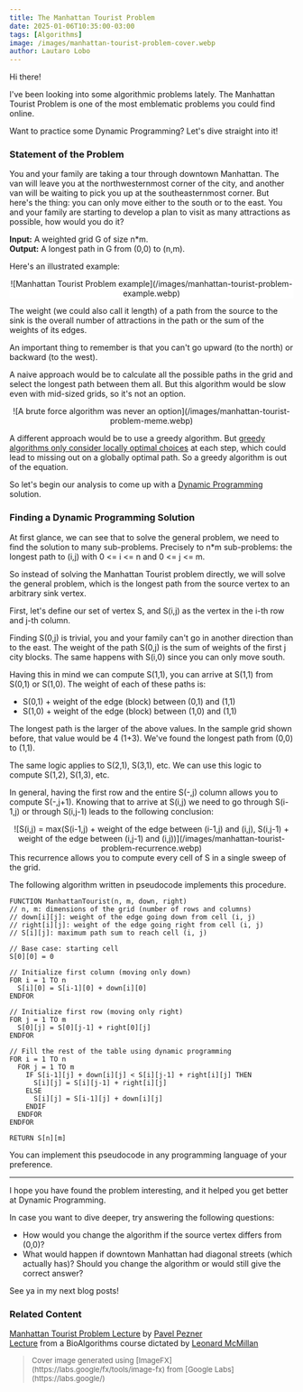 ```yaml
---
title: The Manhattan Tourist Problem
date: 2025-01-06T10:35:00-03:00
tags: [Algorithms]
image: /images/manhattan-tourist-problem-cover.webp
author: Lautaro Lobo
---
```



Hi there! 

I've been looking into some algorithmic problems lately. The Manhattan Tourist Problem is one of the most emblematic problems you could find online.

Want to practice some Dynamic Programming? Let's dive straight into it!

### Statement of the Problem

You and your family are taking a tour through downtown Manhattan. The van will leave you at the northwesternmost corner of the city, and another van will be waiting to pick you up at the southeasternmost corner. But here's the thing: you can only move either to the south or to the east. You and your family are starting to develop a plan to visit as many attractions as possible, how would you do it?

**Input:** A weighted grid G of size n*m.  
**Output:** A longest path in G from (0,0) to (n,m).

Here's an illustrated example:

<center>
  <div  style="background-color:white;width:fit-content;">
    ![Manhattan Tourist Problem example](/images/manhattan-tourist-problem-example.webp)
  </div>
</center>

The weight (we could also call it length) of a path from the source to the sink is the overall number of attractions in the path or the sum of the weights of its edges.

An important thing to remember is that you can't go upward (to the north) or backward (to the west).

A naive approach would be to calculate all the possible paths in the grid and select the longest path between them all. But this algorithm would be slow even with mid-sized grids, so it's not an option.

<center>
  ![A brute force algorithm was never an option](/images/manhattan-tourist-problem-meme.webp)
</center>

A different approach would be to use a greedy algorithm. But [greedy algorithms only consider locally optimal choices](https://brilliant.org/wiki/greedy-algorithm/) at each step, which could lead to missing out on a globally optimal path. So a greedy algorithm is out of the equation.

So let's begin our analysis to come up with a [Dynamic Programming](https://www.geeksforgeeks.org/dynamic-programming/) solution.

### Finding a Dynamic Programming Solution

At first glance, we can see that to solve the general problem, we need to find the solution to many sub-problems. Precisely to n*m sub-problems: the longest path to (i,j) with 0 \<= i \<= n and 0 \<= j \<= m. 

So instead of solving the Manhattan Tourist problem directly, we will solve the general problem, which is the longest path from the source vertex to an arbitrary sink vertex.

First, let's define our set of vertex S, and S(i,j) as the vertex in the i-th row and j-th column. 

Finding S(0,j) is trivial, you and your family can't go in another direction than to the east. The weight of the path S(0,j) is the sum of weights of the first j city blocks. The same happens with S(i,0) since you can only move south.

Having this in mind we can compute S(1,1), you can arrive at S(1,1) from S(0,1) or S(1,0). The weight of each of these paths is:

* S(0,1) + weight of the edge (block) between (0,1) and (1,1)  
* S(1,0) + weight of the edge (block) between (1,0) and (1,1)

The longest path is the larger of the above values. In the sample grid shown before, that value would be 4 (1+3). We've found the longest path from (0,0) to (1,1).

The same logic applies to S(2,1), S(3,1), etc. We can use this logic to compute S(1,2), S(1,3), etc.

In general, having the first row and the entire S(-,j) column allows you to compute S(-,j+1). Knowing that to arrive at S(i,j) we need to go through S(i-1,j) or through S(i,j-1) leads to the following conclusion: 

<center>
  ![S(i,j) = max(S(i-1,j) + weight of the edge between (i-1,j) and (i,j), S(i,j-1) + weight of the edge between (i,j-1) and (i,j))](/images/manhattan-tourist-problem-recurrence.webp)
</center>
This recurrence allows you to compute every cell of S in a single sweep of the grid. 

The following algorithm written in pseudocode implements this procedure.

```genie
FUNCTION ManhattanTourist(n, m, down, right)  
// n, m: dimensions of the grid (number of rows and columns)  
// down[i][j]: weight of the edge going down from cell (i, j)  
// right[i][j]: weight of the edge going right from cell (i, j)  
// S[i][j]: maximum path sum to reach cell (i, j)

// Base case: starting cell
S[0][0] = 0

// Initialize first column (moving only down)
FOR i = 1 TO n
  S[i][0] = S[i-1][0] + down[i][0]
ENDFOR

// Initialize first row (moving only right)
FOR j = 1 TO m
  S[0][j] = S[0][j-1] + right[0][j]
ENDFOR

// Fill the rest of the table using dynamic programming
FOR i = 1 TO n
  FOR j = 1 TO m
    IF S[i-1][j] + down[i][j] < S[i][j-1] + right[i][j] THEN
      S[i][j] = S[i][j-1] + right[i][j]
    ELSE
      S[i][j] = S[i-1][j] + down[i][j]
    ENDIF  
  ENDFOR  
ENDFOR

RETURN S[n][m]
```

You can implement this pseudocode in any programming language of your preference.

<hr/> 

I hope you have found the problem interesting, and it helped you get better at Dynamic Programming.

In case you want to dive deeper, try answering the following questions:

* How would you change the algorithm if the source vertex differs from (0,0)?   
* What would happen if downtown Manhattan had diagonal streets (which actually has)? Should you change the algorithm or would still give the correct answer?

See ya in my next blog posts!

### Related Content

[Manhattan Tourist Problem Lecture](https://www.youtube.com/watch?v=wmIMeyWDZI0) by [Pavel Pezner](https://en.wikipedia.org/wiki/Pavel_A._Pevzner)  
[Lecture](https://csbio.unc.edu/mcmillan/Comp555S16/Lecture12.html#Manhattan-Tourist-Problem-(MTP)) from a BioAlgorithms course dictated by [Leonard McMillan](https://scholar.google.com/citations?user=z6cJOmMAAAAJ)

> <p style="font-size: 13px;"> Cover image generated using [ImageFX](https://labs.google/fx/tools/image-fx) from [Google Labs](https://labs.google/) </p>

<Schema
  title={frontmatter.title}
  url="https://lautarolobo.xyz/blog/manhattan-tourist-problem"
  description="Lets practice Dynamic Programming by solving one of the most emblematic problems you could find online: The Manhattan Tourist Problem."
  alternativeTitle="Solving The Manhattan Tourist Problem with Dynamic Programming"
  genre="Algorithms"
  keywords="algorithm,algorithms,programming,coding,computer science,graphs,graph theory,dynamic programming"
  wordcount="723"
  date={frontmatter.date}
  datemodified="2025-01-06T00:00:00-03:00"
/>
